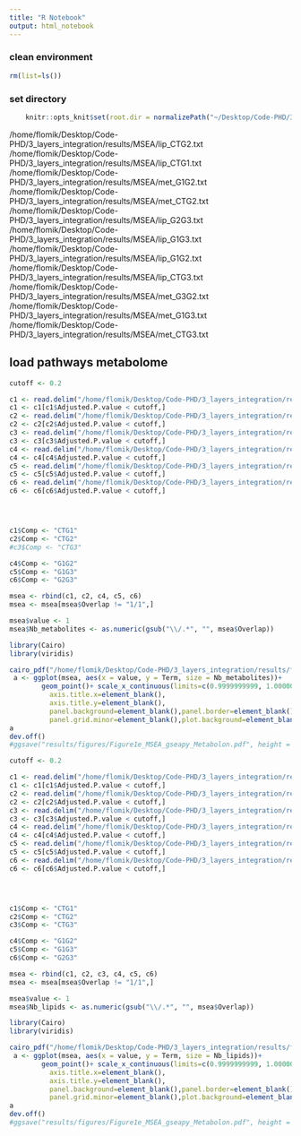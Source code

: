 ```yaml
---
title: "R Notebook"
output: html_notebook
---
```


### clean environment
```r
rm(list=ls())
```

### set directory
```r
    knitr::opts_knit$set(root.dir = normalizePath("~/Desktop/Code-PHD/3_layers_integration/")) 
```


/home/flomik/Desktop/Code-PHD/3_layers_integration/results/MSEA/lip_CTG2.txt
/home/flomik/Desktop/Code-PHD/3_layers_integration/results/MSEA/lip_CTG1.txt
/home/flomik/Desktop/Code-PHD/3_layers_integration/results/MSEA/met_G1G2.txt
/home/flomik/Desktop/Code-PHD/3_layers_integration/results/MSEA/met_CTG2.txt
/home/flomik/Desktop/Code-PHD/3_layers_integration/results/MSEA/lip_G2G3.txt
/home/flomik/Desktop/Code-PHD/3_layers_integration/results/MSEA/lip_G1G3.txt
/home/flomik/Desktop/Code-PHD/3_layers_integration/results/MSEA/lip_G1G2.txt
/home/flomik/Desktop/Code-PHD/3_layers_integration/results/MSEA/lip_CTG3.txt
/home/flomik/Desktop/Code-PHD/3_layers_integration/results/MSEA/met_G3G2.txt
/home/flomik/Desktop/Code-PHD/3_layers_integration/results/MSEA/met_G1G3.txt
/home/flomik/Desktop/Code-PHD/3_layers_integration/results/MSEA/met_CTG3.txt


## load pathways metabolome
```r
cutoff <- 0.2

c1 <- read.delim("/home/flomik/Desktop/Code-PHD/3_layers_integration/results/MSEA/met_CTG1.txt")
c1 <- c1[c1$Adjusted.P.value < cutoff,]
c2 <- read.delim("/home/flomik/Desktop/Code-PHD/3_layers_integration/results/MSEA/met_CTG2.txt")
c2 <- c2[c2$Adjusted.P.value < cutoff,]
c3 <- read.delim("/home/flomik/Desktop/Code-PHD/3_layers_integration/results/MSEA/met_CTG3.txt")
c3 <- c3[c3$Adjusted.P.value < cutoff,]
c4 <- read.delim("/home/flomik/Desktop/Code-PHD/3_layers_integration/results/MSEA/met_G1G2.txt")
c4 <- c4[c4$Adjusted.P.value < cutoff,]
c5 <- read.delim("/home/flomik/Desktop/Code-PHD/3_layers_integration/results/MSEA/met_G1G3.txt")
c5 <- c5[c5$Adjusted.P.value < cutoff,]
c6 <- read.delim("/home/flomik/Desktop/Code-PHD/3_layers_integration/results/MSEA/met_G3G2.txt")
c6 <- c6[c6$Adjusted.P.value < cutoff,]




c1$Comp <- "CTG1"
c2$Comp <- "CTG2"
#c3$Comp <- "CTG3"

c4$Comp <- "G1G2"
c5$Comp <- "G1G3"
c6$Comp <- "G2G3"
```

```r
msea <- rbind(c1, c2, c4, c5, c6)
msea <- msea[msea$Overlap != "1/1",]
```

```r
msea$value <- 1
msea$Nb_metabolites <- as.numeric(gsub("\\/.*", "", msea$Overlap))
```
```r
library(Cairo)
library(viridis)
```

```r
cairo_pdf("/home/flomik/Desktop/Code-PHD/3_layers_integration/results/figures/3_clusters_gseapy_0_2_metabolites.pdf", height = 4, width = 4,family="mono")
 a <- ggplot(msea, aes(x = value, y = Term, size = Nb_metabolites))+
        geom_point()+ scale_x_continuous(limits=c(0.9999999999, 1.0000000001))+ theme(axis.line=element_blank(),axis.text.x=element_blank(),axis.ticks=element_blank(),
          axis.title.x=element_blank(),
          axis.title.y=element_blank(),
          panel.background=element_blank(),panel.border=element_blank(),panel.grid.major=element_blank(),
          panel.grid.minor=element_blank(),plot.background=element_blank(), axis.text.y = element_text(size=8, color = "black"))+ scale_color_viridis(discrete = TRUE)+ facet_grid(~ Comp)
a
dev.off()
#ggsave("results/figures/Figure1e_MSEA_gseapy_Metabolon.pdf", height = 4, width = 12)
```
```r
cutoff <- 0.2

c1 <- read.delim("/home/flomik/Desktop/Code-PHD/3_layers_integration/results/MSEA/lip_CTG1.txt")
c1 <- c1[c1$Adjusted.P.value < cutoff,]
c2 <- read.delim("/home/flomik/Desktop/Code-PHD/3_layers_integration/results/MSEA/lip_CTG2.txt")
c2 <- c2[c2$Adjusted.P.value < cutoff,]
c3 <- read.delim("/home/flomik/Desktop/Code-PHD/3_layers_integration/results/MSEA/lip_CTG3.txt")
c3 <- c3[c3$Adjusted.P.value < cutoff,]
c4 <- read.delim("/home/flomik/Desktop/Code-PHD/3_layers_integration/results/MSEA/lip_G1G2.txt")
c4 <- c4[c4$Adjusted.P.value < cutoff,]
c5 <- read.delim("/home/flomik/Desktop/Code-PHD/3_layers_integration/results/MSEA/lip_G1G3.txt")
c5 <- c5[c5$Adjusted.P.value < cutoff,]
c6 <- read.delim("/home/flomik/Desktop/Code-PHD/3_layers_integration/results/MSEA/lip_G2G3.txt")
c6 <- c6[c6$Adjusted.P.value < cutoff,]




c1$Comp <- "CTG1"
c2$Comp <- "CTG2"
c3$Comp <- "CTG3"

c4$Comp <- "G1G2"
c5$Comp <- "G1G3"
c6$Comp <- "G2G3"
```

```r
msea <- rbind(c1, c2, c3, c4, c5, c6)
msea <- msea[msea$Overlap != "1/1",]
```

```r
msea$value <- 1
msea$Nb_lipids <- as.numeric(gsub("\\/.*", "", msea$Overlap))
```
```r
library(Cairo)
library(viridis)
```

```r
cairo_pdf("/home/flomik/Desktop/Code-PHD/3_layers_integration/results/figures/3_clusters_gseapy_0_2_lipids.pdf", height = 4, width = 8,family="mono")
 a <- ggplot(msea, aes(x = value, y = Term, size = Nb_lipids))+
        geom_point()+ scale_x_continuous(limits=c(0.9999999999, 1.0000000001))+ theme(axis.line=element_blank(),axis.text.x=element_blank(),axis.ticks=element_blank(),
          axis.title.x=element_blank(),
          axis.title.y=element_blank(),
          panel.background=element_blank(),panel.border=element_blank(),panel.grid.major=element_blank(),
          panel.grid.minor=element_blank(),plot.background=element_blank(), axis.text.y = element_text(size=8, color = "black"))+ scale_color_viridis(discrete = TRUE)+ facet_grid(~ Comp)
a
dev.off()
#ggsave("results/figures/Figure1e_MSEA_gseapy_Metabolon.pdf", height = 4, width = 12)
```
```r

```

